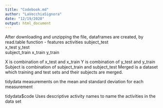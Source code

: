 ```yaml
---
title: "Codebook.md"
author: "LaVecchiaSignora"
date: "12/19/2020"
output: html_document
---
```


After downloading and unzipping the file, dataframes are created, by read.table function -
features
activities 
subject_test  
x_test 
y_test  
subject_train 
x_train
y_train

X is combination of x_test and x_train
Y is combination of y_test and y_train
Subject is combination of subject_train and  subject_test
Merged is a dataset which training and test sets and their subjects are merged.


tidydata measurements on the mean and standard deviation for each measurement

tidydata$code  Uses descriptive activity names to name the activities in the data set
